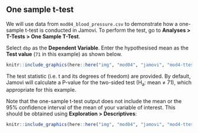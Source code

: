 ## One sample t-test

We will use data from `mod04_blood_pressure.csv` to demonstrate how a one-sample t-test is conducted in Jamovi. To perform the test, go to **Analyses \> T-Tests \> One Sample T-Test**.

Select `dbp` as the **Dependent Variable**. Enter the hypothesised mean as the **Test value** (`71` in this example) as shown below.

```r
knitr::include_graphics(here::here("img", "mod04", "jamovi", "mod4-ttest.png"))
```

The test statistic (i.e. t and its degrees of freedom) are provided. By default, Jamovi will calculate a P-value for the two-sided test (H~a~: mean $\neq$ 71), which appropriate for this example.

Note that the one-sample t-test output does not include the mean or the 95% confidence interval of the mean of your variable of interest. This should be obtained using **Exploration \> Descriptives**:

```r
knitr::include_graphics(here::here("img", "mod04", "jamovi", "mod4-ttest-desc.png"))
```
